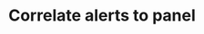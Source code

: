---
title: Correlate alerts to panel
description: Plugins and configuration settings that can improve the developer experience when working with Tailwind CSS.
---